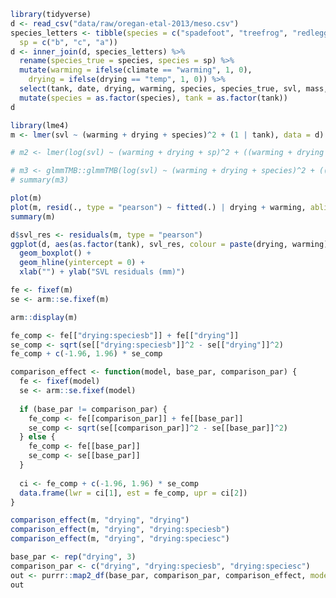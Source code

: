 ```r
library(tidyverse)
d <- read_csv("data/raw/oregan-etal-2013/meso.csv")
species_letters <- tibble(species = c("spadefoot", "treefrog", "redlegged"),
  sp = c("b", "c", "a"))
d <- inner_join(d, species_letters) %>%
  rename(species_true = species, species = sp) %>%
  mutate(warming = ifelse(climate == "warming", 1, 0),
    drying = ifelse(drying == "temp", 1, 0)) %>%
  select(tank, date, drying, warming, species, species_true, svl, mass, time) %>%
  mutate(species = as.factor(species), tank = as.factor(tank))
d
```

```r
library(lme4)
m <- lmer(svl ~ (warming + drying + species)^2 + (1 | tank), data = d)

# m2 <- lmer(log(svl) ~ (warming + drying + sp)^2 + ((warming + drying + sp)^2 | tank), data = d)

# m3 <- glmmTMB::glmmTMB(log(svl) ~ (warming + drying + species)^2 + ((warming + drying + species)^2 | tank), data = d)
# summary(m3)

```

```r
plot(m)
plot(m, resid(., type = "pearson") ~ fitted(.) | drying + warming, abline = 0)
summary(m)

d$svl_res <- residuals(m, type = "pearson")
ggplot(d, aes(as.factor(tank), svl_res, colour = paste(drying, warming))) +
  geom_boxplot() + 
  geom_hline(yintercept = 0) + 
  xlab("") + ylab("SVL residuals (mm)")

fe <- fixef(m)
se <- arm::se.fixef(m)

arm::display(m)

fe_comp <- fe[["drying:speciesb"]] + fe[["drying"]]
se_comp <- sqrt(se[["drying:speciesb"]]^2 - se[["drying"]]^2)
fe_comp + c(-1.96, 1.96) * se_comp

comparison_effect <- function(model, base_par, comparison_par) {
  fe <- fixef(model)
  se <- arm::se.fixef(model)
  
  if (base_par != comparison_par) {
    fe_comp <- fe[[comparison_par]] + fe[[base_par]]
    se_comp <- sqrt(se[[comparison_par]]^2 - se[[base_par]]^2)
  } else {
    fe_comp <- fe[[base_par]]
    se_comp <- se[[base_par]]
  }
  
  ci <- fe_comp + c(-1.96, 1.96) * se_comp
  data.frame(lwr = ci[1], est = fe_comp, upr = ci[2])
}

comparison_effect(m, "drying", "drying")
comparison_effect(m, "drying", "drying:speciesb")
comparison_effect(m, "drying", "drying:speciesc")

base_par <- rep("drying", 3)
comparison_par <- c("drying", "drying:speciesb", "drying:speciesc")
out <- purrr::map2_df(base_par, comparison_par, comparison_effect, model = m)
out
```

